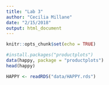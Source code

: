 ```yaml
---
title: "Lab 3"
author: "Cecilia Millane"
date: "2/15/2018"
output: html_document
---
```


```r
knitr::opts_chunk$set(echo = TRUE)
```

```r
#install.packages("productplots")
data(happy, package = "productplots")
head(happy)
```

```r
HAPPY <- readRDS("data/HAPPY.rds")
```